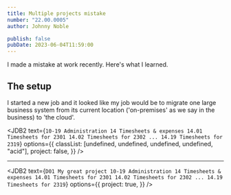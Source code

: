 ```yaml
---
title: Multiple projects mistake
number: "22.00.0005"
author: Johnny Noble

publish: false
pubDate: 2023-06-04T11:59:00
---
```



I made a mistake at work recently. Here's what I learned.

## The setup

I started a new job and it looked like my job would be to migrate one large business system from its current location ('on-premises' as we say in the business) to 'the cloud'.

<JDB2
  text={`
10-19 Administration
   14 Timesheets & expenses
      14.01 Timesheets for 2301
      14.02 Timesheets for 2302
      ...
      14.19 Timesheets for 2319
`}
  options={{
    classList: [undefined, undefined, undefined, undefined, "acid"],
    project: false,
  }}
/>

---

<JDB2
  text={`
D01 My great project
    10-19 Administration
       14 Timesheets & expenses
          14.01 Timesheets for 2301
          14.02 Timesheets for 2302
          ...
          14.19 Timesheets for 2319
`}
  options={{
    project: true,
  }}
/>
